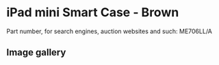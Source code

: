 # iPad mini Smart Case - Brown

Part number, for search engines, auction websites and such: ME706LL/A

## Image gallery

<div style={{ width: "768px" }}>
  <GalleryComponent
    images={[
      {
        original: "/everysource/ME706",
        thumbnail: "/everypreview/ME706",
      },
      {
        original: "/everysource/ME706_AV1_SILVER",
        thumbnail: "/everypreview/ME706_AV1_SILVER",
      },
      {
        original: "/everysource/ME706_AV1_SPACE_GRAY",
        thumbnail: "/everypreview/ME706_AV1_SPACE_GRAY",
      },
      {
        original: "/everysource/ME706_AV3",
        thumbnail: "/everypreview/ME706_AV3",
      },
      {
        original: "/everysource/ME706_AV4",
        thumbnail: "/everypreview/ME706_AV4",
      },
      {
        original: "/everysource/ME706_AV5",
        thumbnail: "/everypreview/ME706_AV5",
      },
      {
        original: "/everysource/ME706_AV6",
        thumbnail: "/everypreview/ME706_AV6",
      }
    ]}
  />
</div>